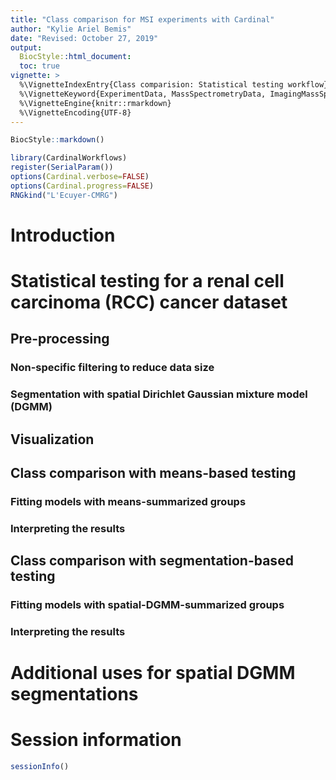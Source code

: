 ```yaml
---
title: "Class comparison for MSI experiments with Cardinal"
author: "Kylie Ariel Bemis"
date: "Revised: October 27, 2019"
output:
  BiocStyle::html_document:
  toc: true
vignette: >
  %\VignetteIndexEntry{Class comparision: Statistical testing workflow}
  %\VignetteKeyword{ExperimentData, MassSpectrometryData, ImagingMassSpectrometry, Regression}
  %\VignetteEngine{knitr::rmarkdown}
  %\VignetteEncoding{UTF-8}
---
```

  
  ```r
BiocStyle::markdown()
```

```r
library(CardinalWorkflows)
register(SerialParam())
options(Cardinal.verbose=FALSE)
options(Cardinal.progress=FALSE)
RNGkind("L'Ecuyer-CMRG")
```

# Introduction 

# Statistical testing for a renal cell carcinoma (RCC) cancer dataset

## Pre-processing

### Non-specific filtering to reduce data size

### Segmentation with spatial Dirichlet Gaussian mixture model (DGMM)

## Visualization

## Class comparison with means-based testing

### Fitting models with means-summarized groups

### Interpreting the results

## Class comparison with segmentation-based testing

### Fitting models with spatial-DGMM-summarized groups

### Interpreting the results

# Additional uses for spatial DGMM segmentations

# Session information

```r
sessionInfo()
```



